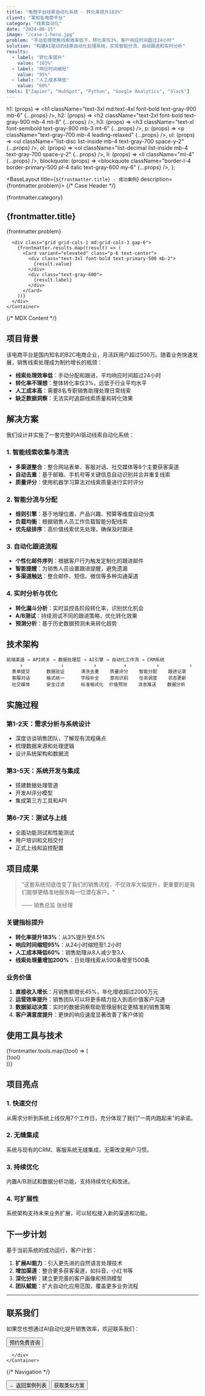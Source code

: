 ```yaml
---
title: "电商平台线索自动化系统 - 转化率提升183%"
client: "某知名电商平台"
category: "线索自动化"
date: "2024-08-15"
image: "/case-1-hero.jpg"
problem: "手动处理销售线索效率低下，转化率仅3%，客户响应时间超过24小时"
solution: "构建AI驱动的线索自动化处理系统，实现智能分流、自动跟进和实时分析"
results:
  - label: "转化率提升"
    value: "183%"
  - label: "响应时间缩短"
    value: "95%"
  - label: "人工成本降低"
    value: "60%"
tools: ["Zapier", "HubSpot", "Python", "Google Analytics", "Slack"]
---
```



  h1: (props) => <h1 className="text-3xl md:text-4xl font-bold text-gray-900 mb-6" {...props} />,
  h2: (props) => <h2 className="text-2xl font-bold text-gray-900 mb-4 mt-8" {...props} />,
  h3: (props) => <h3 className="text-xl font-semibold text-gray-900 mb-3 mt-6" {...props} />,
  p: (props) => <p className="text-gray-700 mb-4 leading-relaxed" {...props} />,
  ul: (props) => <ul className="list-disc list-inside mb-4 text-gray-700 space-y-2" {...props} />,
  ol: (props) => <ol className="list-decimal list-inside mb-4 text-gray-700 space-y-2" {...props} />,
  li: (props) => <li className="ml-4" {...props} />,
  blockquote: (props) => <blockquote className="border-l-4 border-primary-500 pl-4 italic text-gray-600 my-6" {...props} />,
};

<BaseLayout title={`${frontmatter.title} - 成功案例`} description={frontmatter.problem}>
  {/* Case Header */}
  <Section spacing="lg" class="bg-gray-50">
    <Container>
      <div class="text-center mb-8">
        <Badge variant="primary" size="lg" class="mb-4">
          {frontmatter.category}
        </Badge>
        <h1 class="text-3xl md:text-5xl font-bold text-gray-900 mb-4">
          {frontmatter.title}
        </h1>
        <p class="text-xl text-gray-600 max-w-3xl mx-auto">
          {frontmatter.problem}
        </p>
      </div>
      
      <div class="grid grid-cols-1 md:grid-cols-3 gap-6">
        {frontmatter.results.map((result) => (
          <Card variant="elevated" class="p-6 text-center">
            <div class="text-3xl font-bold text-primary-500 mb-2">
              {result.value}
            </div>
            <div class="text-gray-600">
              {result.label}
            </div>
          </Card>
        ))}
      </div>
    </Container>
  </Section>

  {/* MDX Content */}
  <Section spacing="xl">
    <Container>
      <div class="prose max-w-none">

## 项目背景

该电商平台是国内知名的B2C电商企业，月活跃用户超过500万。随着业务快速发展，销售线索处理成为制约增长的瓶颈：

- **线索处理效率低**：手动分配和跟进，平均响应时间超过24小时
- **转化率不理想**：整体转化率仅3%，远低于行业平均水平
- **人工成本高**：需要8名专职销售助理处理日常线索
- **缺乏数据洞察**：无法实时追踪线索质量和转化效果

## 解决方案

我们设计并实施了一套完整的AI驱动线索自动化系统：

### 1. 智能线索收集与清洗

- **多渠道整合**：整合网站表单、客服对话、社交媒体等8个主要获客渠道
- **自动去重**：基于邮箱、手机号等关键信息自动识别并合并重复线索
- **质量评分**：使用机器学习算法对线索质量进行实时评分

### 2. 智能分流与分配

- **规则引擎**：基于地理位置、产品兴趣、预算等维度自动分类
- **负载均衡**：根据销售人员工作负载智能分配线索
- **优先级排序**：高价值线索优先处理，确保及时跟进

### 3. 自动化跟进流程

- **个性化邮件序列**：根据客户行为触发定制化的跟进邮件
- **智能提醒**：为销售人员设置跟进提醒，避免遗漏
- **多渠道触达**：整合邮件、短信、微信等多种沟通渠道

### 4. 实时分析与优化

- **转化漏斗分析**：实时监控各阶段转化率，识别优化机会
- **A/B测试**：持续测试不同的跟进策略，优化转化效果
- **预测分析**：基于历史数据预测未来转化趋势

## 技术架构

```
前端渠道 → API网关 → 数据处理层 → AI引擎 → 自动化工作流 → CRM系统
     ↓              ↓           ↓          ↓           ↓           ↓
  表单提交      数据验证      清洗去重    质量评分    智能分配    跟进记录
  客服对话      格式统一      字段补全    意向识别    任务调度    状态更新
  社交媒体      安全过滤      标准格式化  价值预测    消息推送    数据分析
```

## 实施过程

### 第1-2天：需求分析与系统设计
- 深度访谈销售团队，了解现有流程痛点
- 梳理数据来源和处理逻辑
- 设计系统架构和数据流

### 第3-5天：系统开发与集成
- 搭建数据处理管道
- 开发AI评分模型
- 集成第三方工具和API

### 第6-7天：测试与上线
- 全面功能测试和性能测试
- 用户培训和文档交付
- 正式上线和监控配置

## 项目成果

> "这套系统彻底改变了我们的销售流程，不仅效率大幅提升，更重要的是我们能够更精准地服务每一位潜在客户。" 
> 
> —— 销售总监 张经理

### 关键指标提升

- **转化率提升183%**：从3%提升至8.5%
- **响应时间缩短95%**：从24小时缩短至1.2小时
- **人工成本降低60%**：销售助理从8人减少至3人
- **线索处理量增加200%**：日处理线索从500条增至1500条

### 业务价值

1. **直接收入增长**：月销售额增长45%，年化增收超过2000万元
2. **运营效率提升**：销售团队可以将更多精力投入到高价值客户沟通
3. **数据驱动决策**：实时的数据洞察帮助管理层制定更精准的销售策略
4. **客户满意度提升**：更快的响应速度显著改善了客户体验

## 使用工具与技术

<div class="grid grid-cols-2 md:grid-cols-3 gap-4 my-8">
  {frontmatter.tools.map((tool) => (
    <Card variant="outlined" class="p-4 text-center">
      <div class="font-semibold text-gray-900">{tool}</div>
    </Card>
  ))}
</div>

## 项目亮点

### 1. 快速交付
从需求分析到系统上线仅用7个工作日，充分体现了我们"一周内跑起来"的承诺。

### 2. 无缝集成
系统与现有的CRM、客服系统无缝集成，无需改变用户习惯。

### 3. 持续优化
内置A/B测试和数据分析功能，支持持续优化和改进。

### 4. 可扩展性
系统架构支持未来业务扩展，可以轻松接入新的渠道和功能。

## 下一步计划

基于当前系统的成功运行，客户计划：

1. **扩展AI能力**：引入更先进的自然语言处理技术
2. **增加渠道**：整合更多获客渠道，如抖音、小红书等
3. **深化分析**：建立更完善的客户画像和预测模型
4. **团队赋能**：扩大自动化应用范围，覆盖更多业务流程

---

## 联系我们

如果您也想通过AI自动化提升销售效率，欢迎联系我们：

<div class="text-center my-8">
  <Button href="/contact" variant="primary" size="lg">
    预约免费咨询
  </Button>
</div>

      </div>
    </Container>
  </Section>

  {/* Navigation */}
  <Section spacing="lg" class="bg-gray-50">
    <Container>
      <div class="flex justify-between items-center">
        <Button href="/cases" variant="outline">
          ← 返回案例列表
        </Button>
        <Button href="/contact" variant="primary">
          获取类似方案
        </Button>
      </div>
    </Container>
  </Section>
</BaseLayout>